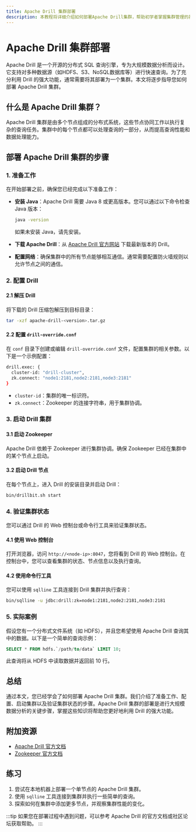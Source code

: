 ```yaml
---
title: Apache Drill 集群部署
description: 本教程将详细介绍如何部署Apache Drill集群，帮助初学者掌握集群管理的基础知识。
---
```


# Apache Drill 集群部署

Apache Drill 是一个开源的分布式 SQL 查询引擎，专为大规模数据分析而设计。它支持对多种数据源（如HDFS、S3、NoSQL数据库等）进行快速查询。为了充分利用 Drill 的强大功能，通常需要将其部署为一个集群。本文将逐步指导您如何部署 Apache Drill 集群。

## 什么是 Apache Drill 集群？

Apache Drill 集群是由多个节点组成的分布式系统，这些节点协同工作以执行复杂的查询任务。集群中的每个节点都可以处理查询的一部分，从而提高查询性能和数据处理能力。

## 部署 Apache Drill 集群的步骤

### 1. 准备工作

在开始部署之前，确保您已经完成以下准备工作：

- **安装 Java**：Apache Drill 需要 Java 8 或更高版本。您可以通过以下命令检查 Java 版本：
  ```bash
  java -version
  ```
  如果未安装 Java，请先安装。

- **下载 Apache Drill**：从 [Apache Drill 官方网站](https://drill.apache.org/download/) 下载最新版本的 Drill。

- **配置网络**：确保集群中的所有节点能够相互通信。通常需要配置防火墙规则以允许节点之间的通信。

### 2. 配置 Drill

#### 2.1 解压 Drill

将下载的 Drill 压缩包解压到目标目录：
```bash
tar -xzf apache-drill-<version>.tar.gz
```

#### 2.2 配置 `drill-override.conf`

在 `conf` 目录下创建或编辑 `drill-override.conf` 文件，配置集群的相关参数。以下是一个示例配置：

```bash
drill.exec: {
  cluster-id: "drill-cluster",
  zk.connect: "node1:2181,node2:2181,node3:2181"
}
```

- `cluster-id`：集群的唯一标识符。
- `zk.connect`：Zookeeper 的连接字符串，用于集群协调。

### 3. 启动 Drill 集群

#### 3.1 启动 Zookeeper

Apache Drill 依赖于 Zookeeper 进行集群协调。确保 Zookeeper 已经在集群中的某个节点上启动。

#### 3.2 启动 Drill 节点

在每个节点上，进入 Drill 的安装目录并启动 Drill：
```bash
bin/drillbit.sh start
```

### 4. 验证集群状态

您可以通过 Drill 的 Web 控制台或命令行工具来验证集群状态。

#### 4.1 使用 Web 控制台

打开浏览器，访问 `http://<node-ip>:8047`，您将看到 Drill 的 Web 控制台。在控制台中，您可以查看集群的状态、节点信息以及执行查询。

#### 4.2 使用命令行工具

您可以使用 `sqlline` 工具连接到 Drill 集群并执行查询：
```bash
bin/sqlline -u jdbc:drill:zk=node1:2181,node2:2181,node3:2181
```

### 5. 实际案例

假设您有一个分布式文件系统（如 HDFS），并且您希望使用 Apache Drill 查询其中的数据。以下是一个简单的查询示例：

```sql
SELECT * FROM hdfs.`/path/to/data` LIMIT 10;
```

此查询将从 HDFS 中读取数据并返回前 10 行。

## 总结

通过本文，您已经学会了如何部署 Apache Drill 集群。我们介绍了准备工作、配置、启动集群以及验证集群状态的步骤。Apache Drill 集群的部署是进行大规模数据分析的关键步骤，掌握这些知识将帮助您更好地利用 Drill 的强大功能。

## 附加资源

- [Apache Drill 官方文档](https://drill.apache.org/docs/)
- [Zookeeper 官方文档](https://zookeeper.apache.org/doc/current/)

## 练习

1. 尝试在本地机器上部署一个单节点的 Apache Drill 集群。
2. 使用 `sqlline` 工具连接到集群并执行一些简单的查询。
3. 探索如何在集群中添加更多节点，并观察集群性能的变化。

:::tip
如果您在部署过程中遇到问题，可以参考 Apache Drill 的官方文档或社区论坛获取帮助。
:::
